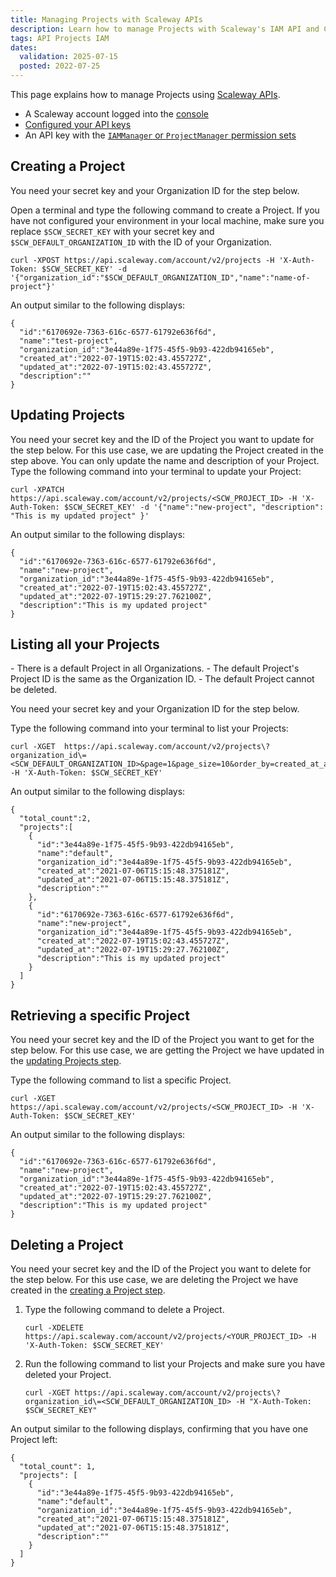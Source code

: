 ```yaml
---
title: Managing Projects with Scaleway APIs
description: Learn how to manage Projects with Scaleway's IAM API and CLI tools. Follow step-by-step instructions to streamline operations.
tags: API Projects IAM
dates:
  validation: 2025-07-15
  posted: 2022-07-25
---
```



This page explains how to manage Projects using [Scaleway APIs](https://www.scaleway.com/en/developers/api/).

<Requirements />

- A Scaleway account logged into the [console](https://account.scaleway.com/?service=elements)
- [Configured your API keys](/iam/how-to/create-api-keys/)
- An API key with the [`IAMManager` or `ProjectManager` permission sets](/iam/reference-content/permission-sets/)

## Creating a Project

You need your secret key and your Organization ID for the step below.

Open a terminal and type the following command to create a Project. If you have not configured your environment in your local machine, make sure you replace `$SCW_SECRET_KEY` with your secret key and `$SCW_DEFAULT_ORGANIZATION_ID` with the ID of your Organization.
  ```
  curl -XPOST https://api.scaleway.com/account/v2/projects -H 'X-Auth-Token: $SCW_SECRET_KEY' -d '{"organization_id":"$SCW_DEFAULT_ORGANIZATION_ID","name":"name-of-project"}'
  ```
An output similar to the following displays:
  ```
  {
    "id":"6170692e-7363-616c-6577-61792e636f6d",
    "name":"test-project",
    "organization_id":"3e44a89e-1f75-45f5-9b93-422db94165eb",
    "created_at":"2022-07-19T15:02:43.455727Z",
    "updated_at":"2022-07-19T15:02:43.455727Z",
    "description":""
  }
  ```

## Updating Projects

You need your secret key and the ID of the Project you want to update for the step below. For this use case, we are updating the Project created in the step above.
  <Message type="note">
    You can only update the name and description of your Project.
  </Message>
Type the following command into your terminal to update your Project:
  ```
  curl -XPATCH https://api.scaleway.com/account/v2/projects/<SCW_PROJECT_ID> -H 'X-Auth-Token: $SCW_SECRET_KEY' -d '{"name":"new-project", "description": "This is my updated project" }'
  ```
An output similar to the following displays:
  ```
  {
    "id":"6170692e-7363-616c-6577-61792e636f6d",
    "name":"new-project",
    "organization_id":"3e44a89e-1f75-45f5-9b93-422db94165eb",
    "created_at":"2022-07-19T15:02:43.455727Z",
    "updated_at":"2022-07-19T15:29:27.762100Z",
    "description":"This is my updated project"
  }
  ```

## Listing all your Projects

<Message type="note">
  - There is a default Project in all Organizations.
  - The default Project's Project ID is the same as the Organization ID.
  - The default Project cannot be deleted.
</Message>

You need your secret key and your Organization ID for the step below.

Type the following command into your terminal to list your Projects:
  ```
  curl -XGET  https://api.scaleway.com/account/v2/projects\?organization_id\=<SCW_DEFAULT_ORGANIZATION_ID>&page=1&page_size=10&order_by=created_at_asc -H 'X-Auth-Token: $SCW_SECRET_KEY'
  ```
An output similar to the following displays:
  ```
  {
    "total_count":2,
    "projects":[
      {
        "id":"3e44a89e-1f75-45f5-9b93-422db94165eb",
        "name":"default",
        "organization_id":"3e44a89e-1f75-45f5-9b93-422db94165eb",
        "created_at":"2021-07-06T15:15:48.375181Z",
        "updated_at":"2021-07-06T15:15:48.375181Z",
        "description":""
      },
      {
        "id":"6170692e-7363-616c-6577-61792e636f6d",
        "name":"new-project",
        "organization_id":"3e44a89e-1f75-45f5-9b93-422db94165eb",
        "created_at":"2022-07-19T15:02:43.455727Z",
        "updated_at":"2022-07-19T15:29:27.762100Z",
        "description":"This is my updated project"
      }
    ]
  }
  ```

## Retrieving a specific Project

You need your secret key and the ID of the Project you want to get for the step below. For this use case, we are getting the Project we have updated in the [updating Projects step](/organizations-and-projects/api-cli/managing-projects/#updating-projects).

Type the following command to list a specific Project.
  ```
  curl -XGET https://api.scaleway.com/account/v2/projects/<SCW_PROJECT_ID> -H 'X-Auth-Token: $SCW_SECRET_KEY'
  ```
An output similar to the following displays:
  ```
  {
    "id":"6170692e-7363-616c-6577-61792e636f6d",
    "name":"new-project",
    "organization_id":"3e44a89e-1f75-45f5-9b93-422db94165eb",
    "created_at":"2022-07-19T15:02:43.455727Z",
    "updated_at":"2022-07-19T15:29:27.762100Z",
    "description":"This is my updated project"
  }
  ```

## Deleting a Project

You need your secret key and the ID of the Project you want to delete for the step below. For this use case, we are deleting the Project we have created in the [creating a Project step](/organizations-and-projects/api-cli/managing-projects/#creating-a-project).

1. Type the following command to delete a Project.
    ```
    curl -XDELETE https://api.scaleway.com/account/v2/projects/<YOUR_PROJECT_ID> -H 'X-Auth-Token: $SCW_SECRET_KEY'
    ```
2. Run the following command to list your Projects and make sure you have deleted your Project.
    ```
    curl -XGET https://api.scaleway.com/account/v2/projects\?organization_id\=<SCW_DEFAULT_ORGANIZATION_ID> -H "X-Auth-Token: $SCW_SECRET_KEY"
    ```

An output similar to the following displays, confirming that you have one Project left:
  ```
  {
    "total_count": 1,
    "projects": [
      {
        "id":"3e44a89e-1f75-45f5-9b93-422db94165eb",
        "name":"default",
        "organization_id":"3e44a89e-1f75-45f5-9b93-422db94165eb",
        "created_at":"2021-07-06T15:15:48.375181Z",
        "updated_at":"2021-07-06T15:15:48.375181Z",
        "description":""
      }
    ]
  }
  ```